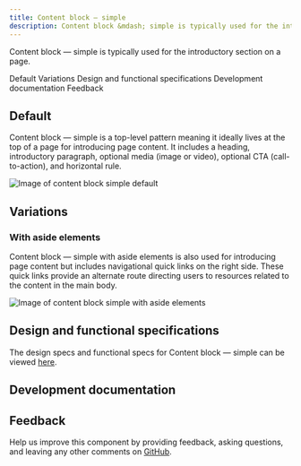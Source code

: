 ```yaml
---
title: Content block – simple
description: Content block &mdash; simple is typically used for the introductory section on a page.
---
```



<PageDescription>

Content block &mdash; simple is typically used for the introductory section on a page.

</PageDescription>

<AnchorLinks>

<AnchorLink>Default</AnchorLink>
<AnchorLink>Variations</AnchorLink>
<AnchorLink>Design and functional specifications</AnchorLink>
<AnchorLink>Development documentation</AnchorLink>
<AnchorLink>Feedback</AnchorLink>

</AnchorLinks>

## Default

Content block &mdash; simple is a top-level pattern meaning it ideally lives at the top of a page for introducing page content. It includes a heading, introductory paragraph, optional media (image or video), optional CTA (call-to-action), and horizontal rule.

![Image of content block simple default](../../images/pattern/content-block-simple/content-block-simple.jpg)

## Variations

### With aside elements
Content block &mdash; simple with aside elements is also used for introducing page content but includes navigational quick links on the right side. These quick links provide an alternate route directing users to resources related to the content in the main body.

![Image of content block simple with aside elements](../../images/pattern/content-block-simple/content-block-simple-with-aside-elements.jpg)

## Design and functional specifications

The design specs and functional specs for Content block &mdash; simple can be viewed [here](https://ibm.box.com/s/511cy3utuof76on064vfzmv8dej5nc8c).

## Development documentation

<ComponentStatus name="Content block - simple" type="layout" />


## Feedback

Help us improve this component by providing feedback, asking questions, and leaving any other comments on <a href="https://github.com/carbon-design-system/ibm-dotcom-library" target="_blank">GitHub</a>.
